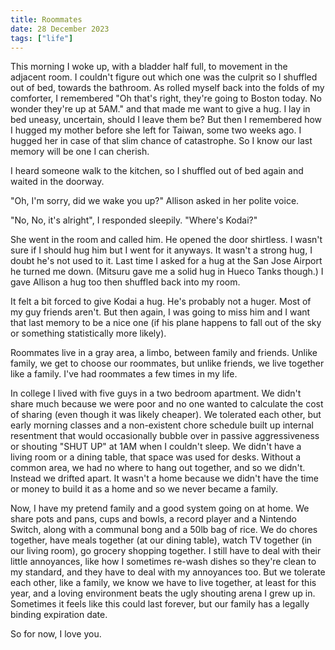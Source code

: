 ```yaml
---
title: Roommates
date: 28 December 2023
tags: ["life"]
---
```


This morning I woke up, with a bladder half full, to movement in the adjacent room.
I couldn't figure out which one was the culprit so I shuffled out of bed, towards the bathroom.
As rolled myself back into the folds of my comforter, I remembered
"Oh that's right, they're going to Boston today. No wonder
they're up at 5AM." and that made me want to give a hug.
I lay in bed uneasy, uncertain, should I leave them be? But then I remembered 
how I hugged my mother before she left for Taiwan, some two weeks ago. I hugged her in case of
that slim chance of catastrophe. So I know our last memory will be one I can cherish.

I heard someone walk to the kitchen, so I shuffled out of bed again and waited in the doorway.

"Oh, I'm sorry, did we wake you up?" Allison asked in her polite voice.

"No, No, it's alright", I responded sleepily. "Where's Kodai?"

She went in the room and called him. He opened the door shirtless. I wasn't
sure if I should hug him but I went for it anyways. It wasn't a strong hug,
I doubt he's not used to it. Last time I asked for a hug at the San Jose Airport
he turned me down. (Mitsuru gave me a solid hug in Hueco Tanks though.)
I gave Allison a hug too then shuffled back into my room.

It felt a bit forced to give Kodai a hug. He's probably not a huger.
Most of my guy friends aren't.
But then again, I was going to miss him and I want that last memory to be a nice
one (if his plane happens to fall out of the sky or something statistically more likely).

Roommates live in a gray area, a limbo, between family and friends. Unlike family,
we get to choose our roommates, but unlike friends, we live together like a family.
I've had roommates a few times in my life.

In college I lived with five guys in a two bedroom apartment.
We didn't share much because we were poor and no one wanted to calculate the cost
of sharing (even though it was likely cheaper). We tolerated each other, but
early morning classes and a non-existent chore schedule built up internal resentment
that would occasionally bubble over in passive aggressiveness or shouting "SHUT UP"
at 1AM when I couldn't sleep. We didn't have a living room or a dining table, 
that space was used for desks. Without a common area, we had no where to hang out
together, and so we didn't. Instead we drifted apart. It wasn't a home because
we didn't have the time or money to build it as a home and so we never became a family.

Now, I have my pretend family and a good system going on at home. 
We share pots and pans, cups and bowls, a record player and a Nintendo Switch, along with a communal bong and a 50lb bag of rice.
We do chores together, have meals together (at our dining table), watch TV together (in our living room), go grocery shopping together.
I still have to deal with their little annoyances, like how I sometimes re-wash 
dishes so they're clean to my standard, and they have to deal with my 
annoyances too. But we tolerate each other, like a family, we know we have to
live together, at least for this year, and a loving environment beats the ugly
shouting arena I grew up in. 
Sometimes it feels like this could last forever, but our family has a legally binding expiration date.

So for now, I love you.
